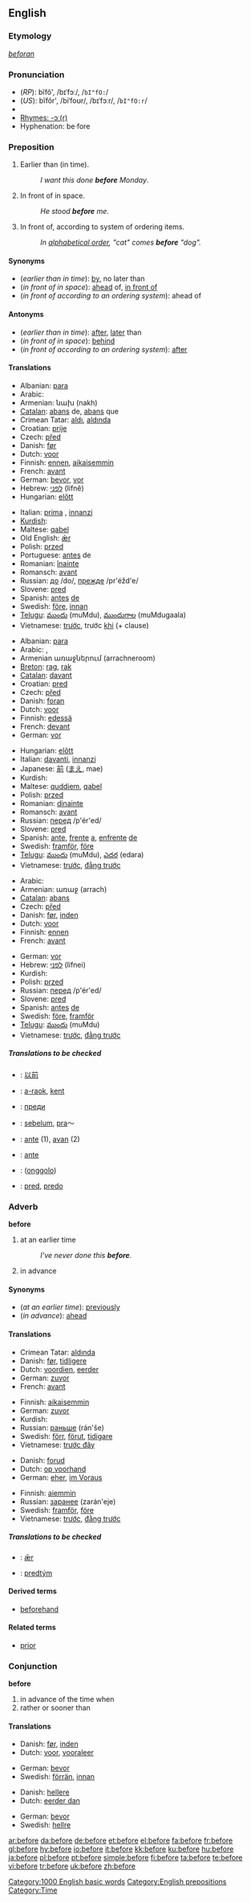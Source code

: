 ==English==

{{rank|these|two|us|90|before|see|over|know}}

===Etymology===
{{OE.}} ''[[beforan]]''

===Pronunciation===
*(''RP''): bĭfô', /bɪˈfɔː/, /<tt>bI"fO:</tt>/
*(''US''): bĭfôr', /biˈfoʊr/, /bɪˈfɔːr/, /<tt>bI"fO:r</tt>/
*{{audio|en-us-before.ogg|Audio (US)}}
*[[rhymes:English:-ɔː(r)|Rhymes: -ɔː(r)]]
*Hyphenation: be&middot;fore

===Preposition===
{{en-prep}}

# Earlier than (in time).
#:''I want this done '''before''' Monday''.
# In front of in space.
#:''He stood '''before''' me''.
# In front of, according to system of ordering items.
#:''In [[alphabetical order]], "cat" comes '''before''' "dog".''

====Synonyms====
*(''earlier than in time''): [[by]], no later than
*(''in front of in space''): [[ahead]] of, [[in front of]]
*(''in front of according to an ordering system''): ahead of

====Antonyms====
*(''earlier than in time''): [[after]], [[later]] than
*(''in front of in space''): [[behind]]
*(''in front of according to an ordering system''): [[after]]

====Translations====
{{trans-top|earlier than in time}}
*Albanian: [[para]]
*Arabic: {{ARchar|[[قبل]]}}
*Armenian: նախ (nakh)
*[[Catalan]]: [[abans]] de, [[abans]] que
*Crimean Tatar: [[aldı]], [[aldında]]
*Croatian: [[prije]]
*Czech: [[před]]
*Danish: [[før]]
*Dutch: [[voor]]
*Finnish: [[ennen]], [[aikaisemmin]]
*French: [[avant]]
*German: [[bevor]], [[vor]]
*Hebrew: [[לפני]] (lifnê)
*Hungarian: [[előtt]]
{{trans-mid}}
*Italian: [[prima]] , [[innanzi]]
*[[Kurdish]]: {{t|ku|berî}}
*Maltese: [[qabel]]
*Old English: [[ær|ǣr]]
*Polish: [[przed]]
*Portuguese: [[antes]] de
*Romanian: [[înainte]]
*Romansch: [[avant]]
*Russian: [[до]] /do/, [[прежде]] /pr'éžd'e/
*Slovene: [[pred]]
*Spanish: [[antes]] [[de]]
*Swedish: [[före]], [[innan]]
*[[Telugu]]: [[ముందు]] (muMdu), [[ముందుగాల]] (muMdugaala)
*Vietnamese: [[trước]], trước [[khi]] (+ clause)
{{trans-bottom}}

{{trans-top|in front of in space}}
*Albanian: [[para]]
*Arabic: {{ARchar|[[قبل]]}}, {{ARchar|[[أمام]]}}
*Armenian առաջներում (arrachneroom)
*[[Breton]]: [[rag]], [[rak]]
*[[Catalan]]: [[davant]]
*Croatian: [[pred]]
*Czech: [[před]]
*Danish: [[foran]]
*Dutch: [[voor]]
*Finnish: [[edessä]]
*French: [[devant]]
*German: [[vor]]
{{trans-mid}}
*Hungarian: [[előtt]]
*Italian: [[davanti]], [[innanzi]]
*Japanese: [[前]] ([[まえ]], mae)
*Kurdish: {{KUchar|[[پێش]]}}
*Maltese: [[quddiem]], [[qabel]]
*Polish: [[przed]]
*Romanian: [[dinainte]]
*Romansch: [[avant]]
*Russian: [[перед]] /p'ér'ed/
*Slovene: [[pred]]
*Spanish: [[ante]], [[frente]] [[a]], [[enfrente]] [[de]]
*Swedish: [[framför]], [[före]]
*[[Telugu]]: [[ముందు]] (muMdu), [[ఎదర]] (edara)
*Vietnamese: [[trước]], [[đằng trước]]
{{trans-bottom}}

{{trans-top|in front of according to an ordering system}}
*Arabic: {{ARchar|[[قبل]]}}
*Armenian: առաջ (arrach)
*[[Catalan]]: [[abans]]
*Czech: [[před]]
*Danish: [[før]], [[inden]]
*Dutch: [[voor]]
*Finnish: [[ennen]]
*French: [[avant]]
{{trans-mid}}
*German: [[vor]]
*Hebrew: [[לפני]] (lifnei)
*Kurdish: {{KUchar|[[پێش]]}}
*Polish: [[przed]]
*Russian: [[перед]] /p'ér'ed/
*Slovene: [[pred]]
*Spanish: [[antes]] [[de]]
*Swedish: [[före]], [[framför]]
*[[Telugu]]: [[ముందు]] (muMdu)
*Vietnamese: [[trước]], [[đằng trước]]
{{trans-bottom}}

=====Translations to be checked=====
<!--Remove this section once all of the translations below have been moved into the tables above.-->
{{checktrans}}

*{{ttbc|Chinese}}: [[以前]]
*{{ttbc|Breton}}: [[a-raok]], [[kent]]
*{{ttbc|Bulgarian}}: [[преди]]
*{{ttbc|Indonesian}}: [[belum|sebelum]], [[pra]]～
*{{ttbc|Ido}}: [[ante]] (1), [[avan]] (2)
*{{ttbc|Interlingua}}: [[ante]]
*{{ttbc|Manchu}}: ([[onggolo]])
*{{ttbc|Slovak}}: [[pred#Slovak|pred]], [[predo#Slovak|predo]]

===Adverb===
'''before'''

# at an earlier time
#:''I've never done this '''before'''''.
# in advance

====Synonyms====
*(''at an earlier time''): [[previously]]
*(''in advance''): [[ahead]]

====Translations====
{{trans-top|at an earlier time}}
*Crimean Tatar: [[aldında]]
*Danish: [[før]], [[tidligere]]
*Dutch: [[voordien]], [[eerder]]
*German: [[zuvor]]
*French: [[avant]]
{{trans-mid}}
*Finnish: [[aikaisemmin]]
*German: [[zuvor]]
*Kurdish: {{KUchar|[[له‌مه‌وپێش]]}}
*Russian: [[раньше]] (rán'še)
*Swedish: [[förr]], [[förut]], [[tidigare]]
*Vietnamese: [[trước đây]]
{{trans-bottom}}

{{trans-top|in advance}}
*Danish: [[forud]]
*Dutch: [[op voorhand]]
*German: [[eher]], [[im Voraus]]
{{trans-mid}}
*Finnish: [[aiemmin]]
*Russian: [[заранее]] (zarán'eje)
*Swedish: [[framför]], [[före]]
*Vietnamese: [[trước]], [[đằng trước]]
{{trans-bottom}}

=====Translations to be checked=====
{{checktrans}}
*{{ttbc|Old English}}: [[ær|ǣr]]
*{{ttbc|Slovak}}: [[predtým]]

====Derived terms====
*[[beforehand]]

====Related terms====
*[[prior]]

===Conjunction===
'''before'''

# in advance of the time when
# rather or sooner than

====Translations====
{{trans-top|in advance of the time when}}
*Danish: [[før]], [[inden]]
*Dutch: [[voor]], [[vooraleer]]
{{trans-mid}}
*German: [[bevor]]
*Swedish: [[förrän]], [[innan]]
{{trans-bottom}}

{{trans-top|rather or sooner than}}
*Danish: [[hellere]]
*Dutch: [[eerder dan]]
{{trans-mid}}
*German: [[bevor]]
*Swedish: [[hellre]]
{{trans-bottom}}

[[Category:1000 English basic words]]
[[Category:English prepositions]]
[[Category:Time]]

[[ar:before]]
[[da:before]]
[[de:before]]
[[et:before]]
[[el:before]]
[[fa:before]]
[[fr:before]]
[[gl:before]]
[[hy:before]]
[[io:before]]
[[it:before]]
[[kk:before]]
[[ku:before]]
[[hu:before]]
[[ja:before]]
[[pl:before]]
[[pt:before]]
[[simple:before]]
[[fi:before]]
[[ta:before]]
[[te:before]]
[[vi:before]]
[[tr:before]]
[[uk:before]]
[[zh:before]]